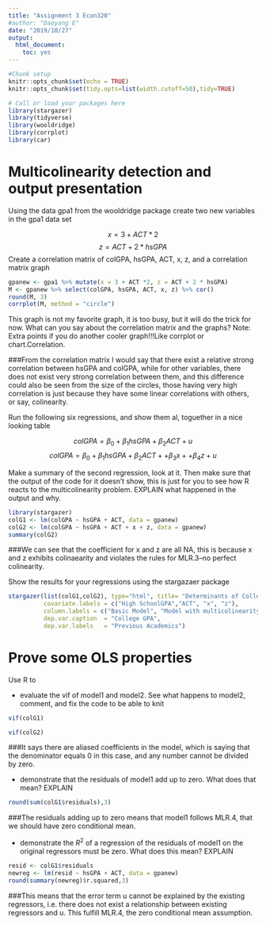 ---
title: "Assignment 3 Econ320"
#author: "Daoyang E"
date: "2019/10/27"
output: 
  html_document: 
    toc: yes
---

```{r setup, include=FALSE}
#Chunk setup
knitr::opts_chunk$set(echo = TRUE)
knitr::opts_chunk$set(tidy.opts=list(width.cutoff=50),tidy=TRUE)

# Call or load your packages here
library(stargazer)
library(tidyverse)
library(wooldridge)
library(corrplot)
library(car)
```

# Multicolinearity detection and output presentation

Using the data gpa1 from the wooldridge package create two new variables in the gpa1 data set  

$$x = 3+ ACT*2$$
$$z=ACT+2*hsGPA$$
Create a correlation matrix of colGPA, hsGPA, ACT, x, z, and a correlation matrix graph

```{r}
gpanew <- gpa1 %>% mutate(x = 3 + ACT *2, z = ACT + 2 * hsGPA)
M <- gpanew %>% select(colGPA, hsGPA, ACT, x, z) %>% cor()
round(M, 3)
corrplot(M, method = "circle")
```


This graph is not my favorite graph, it is too busy, but it will do the trick for now. 
What can you say about the correlation matrix and the graphs? 
Note: Extra points if you do another cooler graph!!!Like corrplot or chart.Correlation.

###From the correlation matrix I would say that there exist a relative strong correlation between hsGPA and colGPA, while for other variables, there does not exist very strong correlation between them, and this difference could also be seen from the size of the circles, those having very high correlation is just because they have some linear correlations with others, or say, colinearity.


Run the following six regressions, and show them al, toguether in a nice looking table  

$$colGPA=\beta_0 + \beta_1hsGPA + \beta_2ACT + u $$
$$colGPA=\beta_0 + \beta_1hsGPA + \beta_2ACT + + \beta_3x + + \beta_4z + u $$

Make a summary of the second regression, look at it. 
Then make sure that the output of the code for it doesn't show, this is just for you to see how R reacts to the multicolinearity problem. EXPLAIN what happened in the output and why.  

```{r, results = 'hide'}
library(stargazer)
colG1 <- lm(colGPA ~ hsGPA + ACT, data = gpanew)
colG2 <- lm(colGPA ~ hsGPA + ACT + x + z, data = gpanew)
summary(colG2)
```

###We can see that the coefficient for x  and z are all NA, this is because x and z exhibits colinaearity and violates the rules for MLR.3--no perfect colinearity.

Show the results for your regressions using the stargazaer package

```{r, results='asis'}
stargazer(list(colG1,colG2), type="html", title= "Determinants of College GPA", align=TRUE,
          covariate.labels = c("High SchoolGPA","ACT", "x", "z"),
          column.labels = c("Basic Model", "Model with multicolinearity"),
          dep.var.caption  = "College GPA",
          dep.var.labels   = "Previous Academics")
```

# Prove some OLS properties 

Use R to 

* evaluate the vif of model1 and model2. See what happens to model2, comment, and fix the code to be able to knit

```{r}
vif(colG1)
```

```{r eval = FALSE}
vif(colG2)
```

###It says there are aliased coefficients in the model, which is saying that the denominator equals 0 in this case, and any number cannot be divided by zero.

* demonstrate that the residuals of model1 add up to zero. What does that mean? EXPLAIN 

```{r}
round(sum(colG1$residuals),3)
```

###The residuals adding up to zero means that model1 follows MLR.4, that we should have zero conditional mean.

* demonstrate the $R^2$ of a regression of the residuals of model1 on the original regressors must be zero. What does this mean? EXPLAIN

```{r}
resid <- colG1$residuals
newreg <- lm(resid ~ hsGPA + ACT, data = gpanew)
round(summary(newreg)$r.squared,3)
```

###This means that the error term u cannot be explained by the existing regressors, i.e. there does not exist a relationship between existing regressors and u. This fulfill MLR.4, the zero conditional mean assumption.
